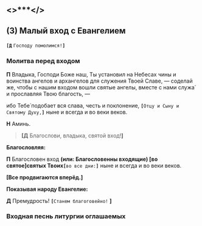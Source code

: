 <span id="malyVhod" />

## <>\*\*\*</>

## (3) Малый вход с Евангелием

**`[Д`** `Господу помолимся!`**`]`**

### Молитва перед входом

**П** Владыка, Господи Боже наш, Ты установил на Небесах чины и воинства ангелов и архангелов для
служения Твоей Славе, — соделай же, чтобы с нашим входом вошли святые ангелы, вместе с нами
служа́ и прославляя Твою благость, —

ибо Тебе́ подобает вся слава, честь и поклонение,
**`[`**`Отцу и Сыну и Святому Духу,`**`]`** ныне и всег­да и во веки веков.

**Н** Аминь.

> **[Д** Благослови, владыка, святой вход!**]**

**Благословляя:**

**П** Благословен вход
**(или: **Благословенны входящие**) [**во святое**]**святых Твоих**`[`**`во все дни:`**`]`** ныне и всегда и во веки веков.

**[Все продвигаются вперёд.]**

**Показывая народу Евангелие:**

**Д**
Премудрость! **`[`**`Ста­нем благоговейно!` **]**

### Входная песнь литургии оглашаемых

